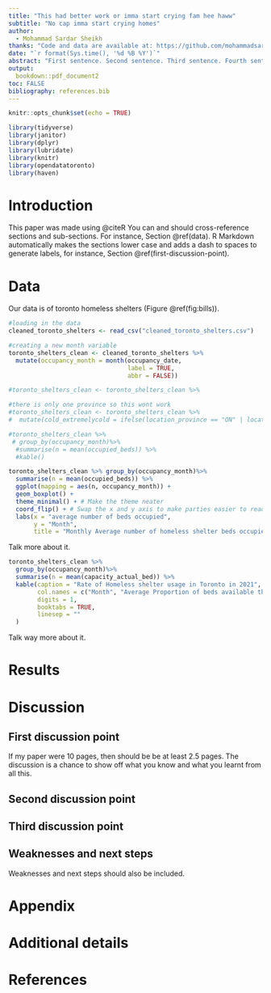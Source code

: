 ```yaml
---
title: "This had better work or imma start crying fam hee haww"
subtitle: "No cap imma start crying homes"
author: 
  - Mohammad Sardar Sheikh
thanks: "Code and data are available at: https://github.com/mohammadsardar/mojo "
date: "`r format(Sys.time(), '%d %B %Y')`"
abstract: "First sentence. Second sentence. Third sentence. Fourth sentence."
output:
  bookdown::pdf_document2
toc: FALSE
bibliography: references.bib
---
```


```r
knitr::opts_chunk$set(echo = TRUE)

library(tidyverse)
library(janitor)
library(dplyr)
library(lubridate)
library(knitr)
library(opendatatoronto)
library(haven)


```

# Introduction

This paper was made using @citeR
You can and should cross-reference sections and sub-sections. For instance, Section \@ref(data). R Markdown automatically makes the sections lower case and adds a dash to spaces to generate labels, for instance, Section \@ref(first-discussion-point). 



# Data

Our data is of toronto homeless shelters (Figure \@ref(fig:bills)).

```r
#loading in the data
cleaned_toronto_shelters <- read_csv("cleaned_toronto_shelters.csv")

```

```r
#creating a new month variable
toronto_shelters_clean <- cleaned_toronto_shelters %>% 
  mutate(occupancy_month = month(occupancy_date, 
                                 label = TRUE, 
                                 abbr = FALSE))

#toronto_shelters_clean <- toronto_shelters_clean %>% 

#there is only one province so this wont work
#toronto_shelters_clean <- toronto_shelters_clean %>% 
#  mutate(cold_extremelycold = ifelse(location_province == "ON" | location_province =="QC" | location_province =="BC", "cold", "extremely cold"))

#toronto_shelters_clean %>% 
 # group_by(occupancy_month)%>%
  #summarise(n = mean(occupied_beds)) %>% 
  #kable()

toronto_shelters_clean %>% group_by(occupancy_month)%>%
  summarise(n = mean(occupied_beds)) %>% 
  ggplot(mapping = aes(n, occupancy_month)) +
  geom_boxplot() +
  theme_minimal() + # Make the theme neater
  coord_flip() + # Swap the x and y axis to make parties easier to read
  labs(x = "average number of beds occupied",
       y = "Month",
       title = "Monthly Average number of homeless shelter beds occupied ")

```


Talk more about it.





```r

toronto_shelters_clean %>% 
  group_by(occupancy_month)%>%
  summarise(n = mean(capacity_actual_bed)) %>% 
  kable(caption = "Rate of Homeless shelter usage in Toronto in 2021", 
        col.names = c("Month", "Average Proportion of beds available that were occupied"),
        digits = 1,
        booktabs = TRUE,
        linesep = ""
  )
```


Talk way more about it. 




# Results

# Discussion

## First discussion point

If my paper were 10 pages, then should be be at least 2.5 pages. The discussion is a chance to show off what you know and what you learnt from all this. 

## Second discussion point

## Third discussion point

## Weaknesses and next steps

Weaknesses and next steps should also be included.

\newpage

\appendix

# Appendix {-}


# Additional details


\newpage


# References



